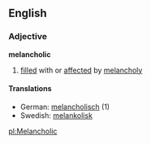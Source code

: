==English==
===Adjective===
'''melancholic'''
# [[fill]]ed with or [[affect]]ed by [[melancholy]]
====Translations====
*German: [[melancholisch]] (1)
*Swedish: [[melankolisk]]

[[pl:Melancholic]]